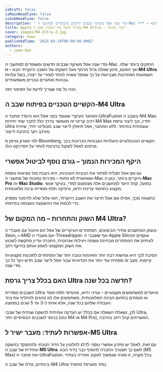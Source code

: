 ```yaml
---
isDraft: false
isMainHeadline: false
isSubHeadline: false
description: ' מדי שנה אפל משיקה שבבים חדשים ומשופרים למחשבי ה-Mac החזקים ביותר שלה. אך הפעם, סימן שאלה גדול מרחף מעל השקתו של השבב היוקרתי הבא – **ה-M4 U'
title: Apple עשויה לבטל את השקת שבב ה-M4 Ultra - מה הסיבה?
cover: images/M4-Ultra-2.jpg
category: news
publishedTime: '2025-03-10T00:00:00.000Z'
authors:
  - jane-doe
---
```


מדי שנה אפל משיקה שבבים חדשים ומשופרים למחשבי ה-Mac החזקים ביותר שלה. אך הפעם, סימן שאלה גדול מרחף מעל השקתו של השבב היוקרתי הבא – **ה-M4 Ultra**. השמועות האחרונות מצביעות על כך שאפל עשויה לוותר לגמרי על ייצורו, בשל עלויות גבוהות ואתגרים טכניים משמעותיים.

הנה כל מה שצריך לדעת על הסיפור הזה.

## **הקשיים הטכניים בפיתוח שבב ה-M4 Ultra**

האתגר העיקרי שעומד בפני אפל הוא היעדר מחבר ה-UltraFusion בשבב ה-M4 Max. רכיב קריטי זה מאפשר בדרך כלל לחבר שתי יחידות M4 Max יחדיו, וכך ליצור גרסת Ultra עוצמתית במיוחד. ללא המחבר, אפל תיאלץ לייצר שבב מונוליטי יחיד, שיהיה מורכב ויקר בהרבה לייצור.

לפי מארק גורמן מ-Bloomberg, הקשיים הטכנולוגיים והעלויות הגבוהות הכרוכות בכך גורמים לאפל לשקול ברצינות לוותר על הפרויקט כולו.

## **היקף המכירות הנמוך – גורם נוסף לביטול אפשרי**

גם אם אפל תצליח לפתור את הבעיות הטכניות, היא ניצבת מול מציאות נוספת ומאתגרת לא פחות – מכירות נמוכות של מחשבי ה-Mac היקרים ביותר, כגון ה-**Mac Pro** וה-**Mac Studio**. בפועל, קהל היעד למחשבים אלה מצומצם למדי, בעיקר אנשי מקצוע בתחומי עריכת וידאו, גרפיקה תלת-ממדית ובינה מלאכותית.

כתוצאה מכך, אפילו אם אפל תייצר את השבב היוקרתי, הוא עלול שלא להימכר מספיק כדי לכסות את ההשקעה העצומה בפיתוחו.

## **השוק והתחרות – מה המקום של M4 Ultra?**

בשוק המחשבים עתירי הביצועים, המתחרים העיקריים של אפל הם אינטל עם מעבדי ה-Xeon, ו-AMD עם מעבדי ה-Threadripper. אף ששבבי ה-Apple Silicon עוקפים לעיתים את המתחרים מבחינת עוצמה ויעילות אנרגטית, החברה עדיין מתקשה לשכנע את השוק המקצועי לאמץ אותם בהיקף רחב.

הסיבה לכך היא גמישות רבה יותר ותאימות טובה יותר של המתחרים לתוכנות מקצועיות קיימות. מצב זה מפחית עוד יותר את הכדאיות עבור אפל לייצר שבב חדש ויקר כל כך מדי שנה.

## **האם בכלל צריך גרסת Ultra חדשה בכל שנה?**

השבבים מסדרת Ultra מיועדים למשתמשים מקצועיים – עורכי וידאו, מהנדסי תלת-ממד או מומחים בתחום הבינה המלאכותית. משתמשים אלו לא נוהגים להחליף את ציוד העבודה שלהם בכל שנה, אלא אחת ל-3 עד 5 שנים בממוצע.

לכן, נשאלת השאלה אם בכלל יש הצדקה אמיתית להשקה שנתית של שבבי Ultra, בניגוד לשבבים הבסיסיים יותר (כמו M4 או M4 Pro), המשרתים קהל רחב בהרבה.

## **אפשרות לעתיד: מעבר ישיר ל-M5 Ultra**

עם זאת, לאפל יש פתרון אפשרי נוסף: לדלג לחלוטין על הדור הנוכחי ולהתמקד בהשקה עתידית של שבב ה-**M5 Ultra**. לשם כך תצטרך החברה להוסיף כבר בדור הבא (M5 Max) את מחבר ה-UltraFusion. בכל מקרה, זו סוגיה שנמשיך לעקוב אחריה בעתיד.

בינתיים, גורלו של שבב ה-M4 Ultra נותר מעורפל מתמיד.
